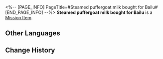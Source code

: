 <%-- [PAGE_INFO]
PageTitle=#Steamed puffergoat milk bought for Bailu#
[END_PAGE_INFO] --%>
{{Item Infobox
|id          = 140245
|image       = Item Steamed puffergoat milk bought for Bailu.png{{subst:void|<!--$UPLOAD:<<SpriteOutput/ItemFigures/408408.png>-<Item Steamed puffergoat milk bought for Bailu.png>-<Item Icons>>-->}}
|type        = Mission Item
|invCategory = Missions
|rarity      = 3
|effect      = 
|description = Puffergoat milk, also known as Gentle Halcyon milk, is a specialty of the Xianzhou Alliance.<br />The milk is difficult to preserve and rarely seen outside Xianzhou.<br />It is sweet after warming without needing extra sugar, but it becomes bitter after cooling, so it must be drunk while hot.
}}
{{Description|''"According to the ''Lifitide'' magazine, General Jing Yuan has to drink a large bowl of freshly-squeezed Puffergoat milk every morning. The Seat of Divine Foresight has denied this report."''}}
'''Steamed puffergoat milk bought for Bailu''' is a [[Mission Item]].

==Other Languages==
{{Other Languages
|en   = Steamed puffergoat milk bought for Bailu
|zhs  = 给白露买的热浮羊奶
|zht  = 幫白露買的熱浮羊奶
|ja   = 白露に買ってあげた熱浮羊乳
|ko   = 백로에게 사 주는 따끈 양유
|es   = Leche de floticabra caliente que compraste para Bailu.
|fr   = Lait de chèvre-globe chaud pour Bailu
|ru   = Козье молоко на пару для Байлу
|th   = Steamed Puffergoat Milk ที่ซื้อให้ Bailu
|vi   = Sữa Dê Nóng Mua Cho Bailu
|de   = Für Bailu gekaufter Pufferziegen-Milchschaum
|id   = Steamed Puffergoat Milk yang Dibeli untuk Bailu
|pt   = Leite Fervido de Cabra-Balão Comprado para Bailu
}}

==Change History==
{{Change History|1.3}}